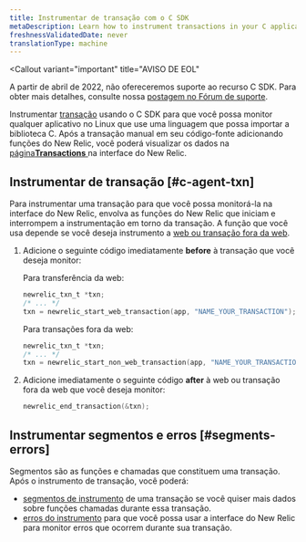 ```yaml
---
title: Instrumentar de transação com o C SDK
metaDescription: Learn how to instrument transactions in your C application so you can monitor them with New Relic.
freshnessValidatedDate: never
translationType: machine
---
```


<Callout
  variant="important"
  title="AVISO DE EOL"
>
  A partir de abril de 2022, não ofereceremos suporte ao recurso C SDK. Para obter mais detalhes, consulte nossa [postagem no Fórum de suporte](https://discuss.newrelic.com/t/q1-bulk-eol-announcement-fy23/181744).
</Callout>

Instrumentar [transação](/docs/apm/transactions/intro-transactions/transactions-new-relic-apm) usando o C SDK para que você possa monitor qualquer aplicativo no Linux que use uma linguagem que possa importar a biblioteca C. Após a transação manual em seu código-fonte adicionando funções do New Relic, você poderá visualizar os dados na [página<DNT>**Transactions**</DNT> ](/docs/apm/applications-menu/monitoring/transactions-page)na interface do New Relic.

## Instrumentar de transação [#c-agent-txn]

Para instrumentar uma transação para que você possa monitorá-la na interface do New Relic, envolva as funções do New Relic que iniciam e interrompem a instrumentação em torno da transação. A função que você usa depende se você deseja instrumento a [web ou transação fora da web](/docs/apm/transactions/intro-transactions/transactions-new-relic-apm#types).

1. Adicione o seguinte código imediatamente <DNT>**before**</DNT> à transação que você deseja monitor:

   Para transferência da web:

   ```c
   newrelic_txn_t *txn;
   /* ... */
   txn = newrelic_start_web_transaction(app, "NAME_YOUR_TRANSACTION");
   ```

   Para transações fora da web:

   ```c
   newrelic_txn_t *txn;
   /* ... */
   txn = newrelic_start_non_web_transaction(app, "NAME_YOUR_TRANSACTION");
   ```

2. Adicione imediatamente o seguinte código <DNT>**after**</DNT> à web ou transação fora da web que você deseja monitor:

   ```c
   newrelic_end_transaction(&txn);
   ```

## Instrumentar segmentos e erros [#segments-errors]

Segmentos são as funções e chamadas que constituem uma transação. Após o instrumento de transação, você poderá:

* [segmentos de instrumento](/docs/instrument-segments-c-agent) de uma transação se você quiser mais dados sobre funções chamadas durante essa transação.
* [erros do instrumento](/docs/instrument-errors-c-agent) para que você possa usar a interface do New Relic para monitor erros que ocorrem durante sua transação.